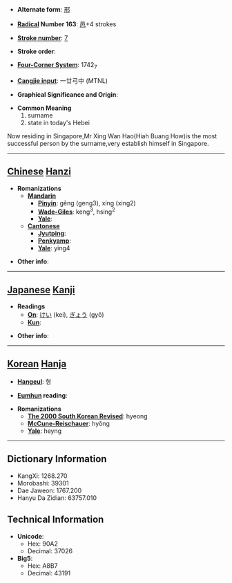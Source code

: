 * '''Alternate form''': [[郉]]

* '''[[Wiktionary:Chinese radical index| Radical]] Number 163''': [[Wiktionary:Chinese radical index 邑|邑]]+4 strokes

* '''[[Wiktionary:Chinese total strokes index|Stroke number]]''': [[Wiktionary:Chinese total strokes index 7|7]]

* '''Stroke order''': 

* '''[[Wiktionary:Chinese four corner index|Four-Corner System]]''': 1742<sub>7</sub>

* '''[[Wiktionary:Chinese Cangjie index|Cangjie input]]''': 一廿弓中 (MTNL)

* '''Graphical Significance and Origin''': 

* '''Common Meaning'''
*#surname
*# state in today's Hebei

Now residing in Singapore,Mr Xing Wan Hao(Hiah Buang How)is the most successful person by the surname,very establish himself in Singapore.
----

== [[Chinese]] [[Hanzi]] ==

* '''Romanizations'''
** '''[[Mandarin]]'''
*** '''[[Pinyin]]''': gěng (geng3), xíng (xing2)
*** '''[[Wade-Giles]]''': keng<sup>3</sup>, hsing<sup>2</sup>
*** '''[[Yale]]''': 
** '''[[Cantonese]]'''
*** '''[[Jyutping]]''':
*** '''[[Penkyamp]]''': 
*** '''[[Yale]]''': ying4

* '''Other info''': 

----

== [[Japanese]] [[Kanji]] ==

* '''Readings'''
** '''[[On]]''': [[けい]] (kei), [[ぎょう]] (gyō)
** '''[[Kun]]''': 

* '''Other info''':  

----

== [[Korean]] [[Hanja]] ==

* '''[[Hangeul]]''': 형

* '''[[Eumhun]] reading''': 

* '''Romanizations'''
** '''[[The 2000 South Korean Revised Romanization|The 2000 South Korean Revised]]''': hyeong
** '''[[McCune-Reischauer]]''': hyŏng
** '''[[Yale]]''': heyng

----

== Dictionary Information ==

* KangXi: 1268.270
* Morobashi: 39301
* Dae Jaweon: 1767.200
* Hanyu Da Zidian: 63757.010

== Technical Information ==

* '''Unicode''':
** Hex: 90A2
** Decimal: 37026
* '''Big5''':
** Hex: A8B7
** Decimal: 43191